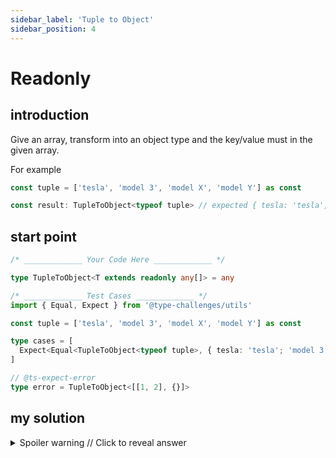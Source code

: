 ```yaml
---
sidebar_label: 'Tuple to Object'
sidebar_position: 4
---
```

# Readonly

## introduction

Give an array, transform into an object type and the key/value must in the given array.

For example

```ts
const tuple = ['tesla', 'model 3', 'model X', 'model Y'] as const

const result: TupleToObject<typeof tuple> // expected { tesla: 'tesla', 'model 3': 'model 3', 'model X': 'model X', 'model Y': 'model Y'}
```

## start point

```ts
/* _____________ Your Code Here _____________ */

type TupleToObject<T extends readonly any[]> = any

/* _____________ Test Cases _____________ */
import { Equal, Expect } from '@type-challenges/utils'

const tuple = ['tesla', 'model 3', 'model X', 'model Y'] as const

type cases = [
  Expect<Equal<TupleToObject<typeof tuple>, { tesla: 'tesla'; 'model 3': 'model 3'; 'model X': 'model X'; 'model Y': 'model Y'}>>,
]

// @ts-expect-error
type error = TupleToObject<[[1, 2], {}]>
```

## my solution

<details>

  <summary>Spoiler warning // Click to reveal answer</summary>

```ts twoslash
type TupleToObject<T extends readonly any[]> = {
  [k in T[number]]: k
}
```
</details>
